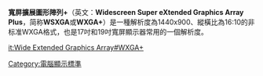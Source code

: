 '''寬屏擴展圖形陣列+'''（英文：'''Widescreen Super eXtended Graphics Array Plus'''，简称'''WSXGA'''或'''WXGA+'''）是一種解析度為1440x900、縱橫比為16:10的非标准WXGA格式，也是17吋和19吋寬屏顯示器常用的一個解析度。
 
{{电脑显示标准}}

[[Category:電腦顯示標準|Category:電腦顯示標準]]

[[it:Wide_Extended_Graphics_Array#WXGA+|it:Wide Extended Graphics Array#WXGA+]]